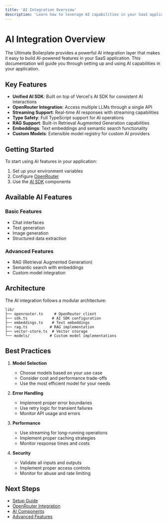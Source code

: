```yaml
---
title: 'AI Integration Overview'
description: 'Learn how to leverage AI capabilities in your SaaS application using the Ultimate Boilerplate'
---
```


# AI Integration Overview

The Ultimate Boilerplate provides a powerful AI integration layer that makes it easy to build AI-powered features in your SaaS application. This documentation will guide you through setting up and using AI capabilities in your application.

## Key Features

- **Unified AI SDK**: Built on top of Vercel's AI SDK for consistent AI interactions
- **OpenRouter Integration**: Access multiple LLMs through a single API
- **Streaming Support**: Real-time AI responses with streaming capabilities
- **Type Safety**: Full TypeScript support for AI operations
- **RAG Support**: Built-in Retrieval Augmented Generation capabilities
- **Embeddings**: Text embeddings and semantic search functionality
- **Custom Models**: Extensible model registry for custom AI providers

## Getting Started

To start using AI features in your application:

1. Set up your environment variables
2. Configure [OpenRouter](https://openrouter.ai/docs)
3. Use the [AI SDK](https://ai-sdk.dev/docs/introduction) components

## Available AI Features

### Basic Features
- Chat interfaces
- Text generation
- Image generation
- Structured data extraction

### Advanced Features
- RAG (Retrieval Augmented Generation)
- Semantic search with embeddings
- Custom model integration

## Architecture

The AI integration follows a modular architecture:

```
lib/
├── openrouter.ts     # OpenRouter client
├── sdk.ts           # AI SDK configuration
├── embeddings.ts    # Text embeddings
├── rag.ts          # RAG implementation
├── vector-store.ts  # Vector storage
└── models/         # Custom model implementations
```

## Best Practices

1. **Model Selection**
   - Choose models based on your use case
   - Consider cost and performance trade-offs
   - Use the most efficient model for your needs

2. **Error Handling**
   - Implement proper error boundaries
   - Use retry logic for transient failures
   - Monitor API usage and errors

3. **Performance**
   - Use streaming for long-running operations
   - Implement proper caching strategies
   - Monitor response times and costs

4. **Security**
   - Validate all inputs and outputs
   - Implement proper access controls
   - Monitor for abuse and rate limiting

## Next Steps

- [Setup Guide](../ai/setup)
- [OpenRouter Integration](../ai/open-router)
- [AI Components](../ai/components)
- [Advanced Features](../ai/advanced) 